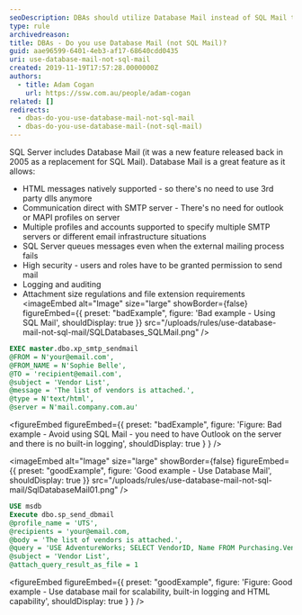 ```yaml
---
seoDescription: DBAs should utilize Database Mail instead of SQL Mail to send emails from SQL Server due to its enhanced features and improved security.
type: rule
archivedreason:
title: DBAs - Do you use Database Mail (not SQL Mail)?
guid: aae96599-6401-4eb3-af17-68640cdd0435
uri: use-database-mail-not-sql-mail
created: 2019-11-19T17:57:28.0000000Z
authors:
  - title: Adam Cogan
    url: https://ssw.com.au/people/adam-cogan
related: []
redirects:
  - dbas-do-you-use-database-mail-not-sql-mail
  - dbas-do-you-use-database-mail-(not-sql-mail)
---
```


SQL Server includes Database Mail (it was a new feature released back in 2005 as a replacement for SQL Mail). Database Mail is a great feature as it allows:

- HTML messages natively supported - so there's no need to use 3rd party dlls anymore
- Communication direct with SMTP server - There's no need for outlook or MAPI profiles on server
- Multiple profiles and accounts supported to specify multiple SMTP servers or different email infrastructure situations
- SQL Server queues messages even when the external mailing process fails
- High security - users and roles have to be granted permission to send mail
- Logging and auditing
- Attachment size regulations and file extension requirements
<imageEmbed
  alt="Image"
  size="large"
  showBorder={false}
  figureEmbed={{
    preset: "badExample",
    figure: 'Bad example - Using SQL Mail',
    shouldDisplay: true
  }}
  src="/uploads/rules/use-database-mail-not-sql-mail/SQLDatabases_SQLMail.png"
/>

```sql
EXEC master.dbo.xp_smtp_sendmail
@FROM = N'your@email.com',
@FROM_NAME = N'Sophie Belle',
@TO = 'recipient@email.com',
@subject = 'Vendor List',
@message = 'The list of vendors is attached.',
@type = N'text/html',
@server = N'mail.company.com.au'
```

<figureEmbed figureEmbed={{
  preset: "badExample",
  figure: 'Figure: Bad example - Avoid using SQL Mail - you need to have Outlook on the server and there is no built-in logging',
  shouldDisplay: true
} } />


<imageEmbed
  alt="Image"
  size="large"
  showBorder={false}
  figureEmbed={{
    preset: "goodExample",
    figure: 'Good example -  Use Database Mail',
    shouldDisplay: true
  }}
  src="/uploads/rules/use-database-mail-not-sql-mail/SqlDatabaseMail01.png"
/>

```sql
USE msdb
Execute dbo.sp_send_dbmail
@profile_name = 'UTS',
@recipients = 'your@email.com,
@body = 'The list of vendors is attached.',
@query = 'USE AdventureWorks; SELECT VendorID, Name FROM Purchasing.Vendor',
@subject = 'Vendor List',
@attach_query_result_as_file = 1
```

<figureEmbed figureEmbed={{
  preset: "goodExample",
  figure: 'Figure: Good example - Use database mail for scalability, built-in logging and HTML capability',
  shouldDisplay: true
} } />
